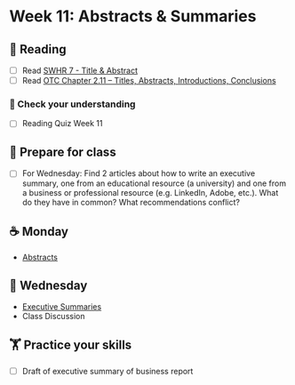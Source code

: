 # Week 11: Abstracts & Summaries
  
## 📖 Reading

  - [ ] Read [SWHR 7 - Title & Abstract](https://ehsanx.github.io/Scientific-Writing-for-Health-Research/title-and-abstract.html)
- [ ] Read [OTC Chapter 2.11 – Titles, Abstracts, Introductions, Conclusions](https://alg.manifoldapp.org/read/open-technical-communication/section/a31e38b4-7f1f-4e9c-b8e9-9485d74d04b8)

### 🎯 Check your understanding

- [ ] Reading Quiz Week 11

## 🥣 Prepare for class

- [ ] For Wednesday: Find 2 articles about how to write an executive summary, one from an educational resource (a university) and one from a business or professional resource (e.g. LinkedIn, Adobe, etc.). What do they have in common? What recommendations conflict?

## ☕ Monday

- [Abstracts](../slides/11-abstract.qmd)
  
## 🐪 Wednesday

- [Executive Summaries](../slides/11-exec-summary.qmd)
- Class Discussion

##  🏋️ Practice your skills

- [ ] Draft of executive summary of business report

